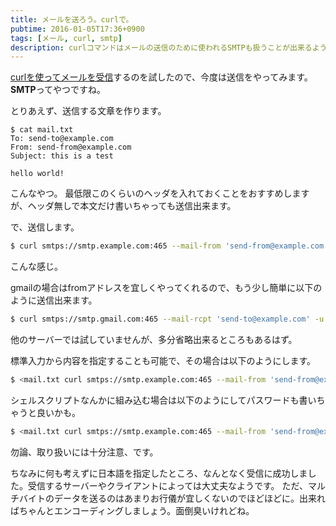 ```yaml
---
title: メールを送ろう。curlで。
pubtime: 2016-01-05T17:36+0900
tags: [メール, curl, smtp]
description: curlコマンドはメールの送信のために使われるSMTPも扱うことが出来るようです。実際にメールを作成して、curlで送信してみました。
---
```


[curlを使ってメールを受信](/blog/2016/01/curl-imap-mail.html)するのを試したので、今度は送信をやってみます。**SMTP**ってやつですね。

とりあえず、送信する文章を作ります。
```
$ cat mail.txt
To: send-to@example.com
From: send-from@example.com
Subject: this is a test

hello world!
```
こんなやつ。
最低限このくらいのヘッダを入れておくことをおすすめしますが、ヘッダ無しで本文だけ書いちゃっても送信出来ます。

で、送信します。
``` bash
$ curl smtps://smtp.example.com:465 --mail-from 'send-from@example.com' --mail-rcpt 'send-to@example.com' -u username -T mail.txt
```
こんな感じ。

gmailの場合はfromアドレスを宜しくやってくれるので、もう少し簡単に以下のように送信出来ます。
``` bash
$ curl smtps://smtp.gmail.com:465 --mail-rcpt 'send-to@example.com' -u username -T mail.txt
```
他のサーバーでは試していませんが、多分省略出来るところもあるはず。

標準入力から内容を指定することも可能で、その場合は以下のようにします。
``` bash
$ <mail.txt curl smtps://smtp.example.com:465 --mail-from 'send-from@example.com' --mail-rcpt 'send-to@example.com' -u username -T -
```

シェルスクリプトなんかに組み込む場合は以下のようにしてパスワードも書いちゃうと良いかも。
``` bash
$ <mail.txt curl smtps://smtp.example.com:465 --mail-from 'send-from@example.com' --mail-rcpt 'send-to@example.com' -u username:password -T -
```
勿論、取り扱いには十分注意、です。

ちなみに何も考えずに日本語を指定したところ、なんとなく受信に成功しました。受信するサーバーやクライアントによっては大丈夫なようです。
ただ、マルチバイトのデータを送るのはあまりお行儀が宜しくないのでほどほどに。出来ればちゃんとエンコーディングしましょう。面倒臭いけれどね。

